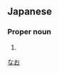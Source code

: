 ==Japanese==
{{ja-kanjitab|奈|央}}

===Proper noun===
{{ja-pos|proper|なお}}

# {{given name|female|lang=ja}}

[[Category:Japanese female given names|なお]]